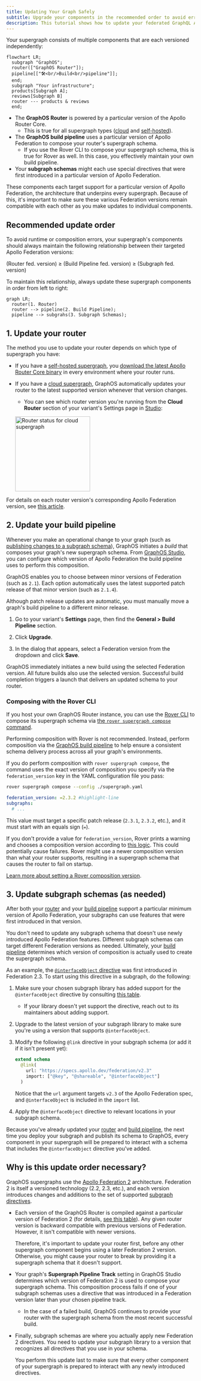 ```yaml
---
title: Updating Your Graph Safely
subtitle: Upgrade your components in the recommended order to avoid errors
description: This tutorial shows how to update your federated GraphQL API safely. Upgrade your components in the recommended order to avoid errors.
---
```


Your supergraph consists of multiple components that are each versioned independently:

```mermaid
flowchart LR;
  subgraph "GraphOS";
  router(["GraphOS Router"]);
  pipeline[["🛠<br/>Build<br/>pipeline"]];
  end;
  subgraph "Your infrastructure";
  products[Subgraph A];
  reviews[Subgraph B]
  router --- products & reviews
  end;
```

- The **GraphOS Router** is powered by a particular version of the Apollo Router Core.
  - This is true for all supergraph types ([cloud](./#cloud-supergraphs) and [self-hosted](./#self-hosted-supergraphs)).
- The **GraphOS build pipeline** uses a particular version of Apollo Federation to compose your router's supergraph schema.
  - If you use the Rover CLI to compose your supergraph schema, this is true for Rover as well. In this case, you effectively maintain your own build pipeline.
- Your **subgraph schemas** might each use special directives that were first introduced in a particular version of Apollo Federation.

These components each target support for a particular version of Apollo Federation, the architecture that underpins every supergraph. Because of this, it's important to make sure these various Federation versions remain compatible with each other as you make updates to individual components.

## Recommended update order

To avoid runtime or composition errors, your supergraph's components should always maintain the following relationship between their targeted Apollo Federation versions:

<Note>

(Router fed. version) ≥ (Build Pipeline fed. version) ≥ (Subgraph fed. version)

</Note>

To maintain this relationship, always update these supergraph components in order from left to right:

```mermaid
graph LR;
  router(1. Router)
  router --> pipeline(2. Build Pipeline);
  pipeline --> subgrahs(3. Subgraph Schemas);
```

## 1. Update your router

The method you use to update your router depends on which type of supergraph you have:

- If you have a [self-hosted supergraph](./#self-hosted-supergraphs), you [download the latest Apollo Router Core binary](/router/quickstart#1-download-and-extract-the-apollo-router-binary) in every environment where your router runs.

- If you have a [cloud supergraph](./#cloud-supergraphs), GraphOS automatically updates your router to the latest supported version whenever that version changes.

  - You can see which router version you're running from the **Cloud Router** section of your variant's Settings page in [Studio](https://studio.apollographql.com/?referrer=docs-content):

  <img
    src="../../img/router-status.jpg"
    class="screenshot"
    width="200"
    alt="Router status for cloud supergraph"
  />

For details on each router version's corresponding Apollo Federation version, see [this article](/router/federation-version-support#support-table).

## 2. Update your build pipeline

Whenever you make an operational change to your graph (such as [publishing changes to a subgraph schema](../delivery/publishing-schemas/#publish-subgraph-schemas)), GraphOS initiates a _build_ that composes your graph's new supergraph schema. From [GraphOS Studio](https://studio.apollographql.com/?referrer=docs-content), you can configure which version of Apollo Federation the build pipeline uses to perform this composition.

<Note>

GraphOS enables you to choose between minor versions of Federation (such as `2.1`). Each option automatically uses the latest supported patch release of that minor version (such as `2.1.4`).

Although patch release updates are automatic, you must manually move a graph's build pipeline to a different minor release.

</Note>

1. Go to your variant's **Settings** page, then find the **General > Build Pipeline** section.

2. Click **Upgrade**.

3. In the dialog that appears, select a Federation version from the dropdown and click **Save**.

GraphOS immediately initiates a new build using the selected Federation version. All future builds also use the selected version.
Successful build completion triggers a launch that delivers an updated schema to your router.

### Composing with the Rover CLI

If you host your own GraphOS Router instance, you can use the [Rover CLI](/rover/) to compose its supergraph schema via [the `rover supergraph compose` command](/rover/commands/supergraphs#composing-a-supergraph-schema).

<Note>

Performing composition with Rover is not recommended. Instead, perform composition via the [GraphOS build pipeline](#2-update-your-build-pipeline) to help ensure a consistent schema delivery process across all your graph's environments.

</Note>

If you do perform composition with `rover supergraph compose`, the command uses the exact version of composition you specify via the `federation_version` key in the YAML configuration file you pass:

```bash showLineNumbers=false
rover supergraph compose --config ./supergraph.yaml
```

```yaml title="supergraph.yaml"
federation_version: =2.3.2 #highlight-line
subgraphs:
  # ...
```

This value must target a specific patch release (`2.3.1`, `2.3.2`, etc.), and it must start with an equals sign (`=`).

<Caution>

If you don't provide a value for `federation_version`, Rover prints a warning and chooses a composition version according to [this logic](/rover/commands/supergraphs#automatic-updates). This could potentially cause failures. Rover might use a newer composition version than what your router supports, resulting in a supergraph schema that causes the router to fail on startup.

[Learn more about setting a Rover composition version](/rover/commands/supergraphs#setting-a-composition-version).

</Caution>

## 3. Update subgraph schemas (as needed)

After both your [router](#1-update-your-router) and your [build pipeline](#2-update-your-build-pipeline) support a particular minimum version of Apollo Federation, your subgraphs can use features that were first introduced in that version.

<Note>

You don't need to update any subgraph schema that doesn't use newly introduced Apollo Federation features. Different subgraph schemas can target different Federation versions as needed. Ultimately, your [build pipeline](#2-update-your-build-pipeline) determines which version of composition is actually used to create the supergraph schema.

</Note>

As an example, the [`@interfaceObject` directive](/federation/federated-types/federated-directives#interfaceobject) was first introduced in Federation 2.3. To start using this directive in a subgraph, do the following:

1. Make sure your chosen subgraph library has added support for the `@interfaceObject` directive by consulting [this table](/federation/building-supergraphs/supported-subgraphs/).
   - If your library doesn't yet support the directive, reach out to its maintainers about adding support.
2. Upgrade to the latest version of your subgraph library to make sure you're using a version that supports `@interfaceObject`.
3. Modify the following `@link` directive in your subgraph schema (or add it if it isn't present yet):

   ```graphql
   extend schema
     @link(
       url: "https://specs.apollo.dev/federation/v2.3"
       import: ["@key", "@shareable", "@interfaceObject"]
     )
   ```

   Notice that the `url` argument targets `v2.3` of the Apollo Federation spec, and `@interfaceObject` is included in the `import` list.

4. Apply the `@interfaceObject` directive to relevant locations in your subgraph schema.

Because you've already updated your [router](#1-update-your-router) and [build pipeline](#2-update-your-build-pipeline), the next time you deploy your subgraph and publish its schema to GraphOS, every component in your supergraph will be prepared to interact with a schema that includes the `@interfaceObject` directive you've added.

## Why is this update order necessary?

GraphOS supergraphs use the [Apollo Federation 2](/federation/) architecture. Federation 2 is itself a versioned technology (2.2, 2.3, etc.), and each version introduces changes and additions to the set of supported [subgraph directives](/federation/federated-types/federated-directives/).

- Each version of the GraphOS Router is compiled against a particular version of Federation 2 (for details, [see this table](/router/federation-version-support)). Any given router version is backward compatible with previous versions of Federation. However, it isn't compatible with newer versions.

  Therefore, it's important to update your router first, before any other supergraph component begins using a later Federation 2 version. Otherwise, you might cause your router to break by providing it a supergraph schema that it doesn't support.

- Your graph's **Supergraph Pipeline Track** setting in GraphOS Studio determines which version of Federation 2 is used to compose your supergraph schema. This composition process fails if one of your subgraph schemas uses a directive that was introduced in a Federation version later than your chosen pipeline track.

  - In the case of a failed build, GraphOS continues to provide your router with the supergraph schema from the most recent successful build.

- Finally, subgraph schemas are where you actually apply new Federation 2 directives. You need to update your subgraph library to a version that recognizes all directives that you use in your schema.

  You perform this update last to make sure that every other component of your supergraph is prepared to interact with any newly introduced directives.
